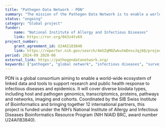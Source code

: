 ```yaml
---
title: "Pathogen Data Network - PDN"
summary: "The mission of the Pathogen Data Network is to enable a world-wide ecosystem of linked data and tools to support research and public health response to infectious diseases and epidemics."
status: "ongoing"
category: "Global project"
funder:
    name: "National Institute of Allergy and Infectious Diseases"
    link: https://ror.org/043z4tv69
project_number:
    grant_agreement_id: U24AI183840
    link: https://reporter.nih.gov/search/4mSZqMOZwkutmDnsvJqj6Q/project-details/10913643
period: 2024-09 2028-06
external_link: https://pathogendatanetwork.org/
keywords: ["pathogen", "global network", "infectious diseases", "surveillance"]
---
```


PDN is a global consortium aiming to enable a world-wide ecosystem of linked data and tools to support research and public health response to infectious diseases and epidemics. It will cover diverse biodata types, including host and pathogen genomics, transcriptomics, proteins, pathways and networks, imaging and cohorts. Coordinated by the SIB Swiss Institute of Bioinformatics and bringing together 12 international partners, this project is funded under the NIH’s National Institute of Allergy and Infectious Diseases Bioinformatics Resource Program (NIH NIAID BRC, award number U24AI183840).
